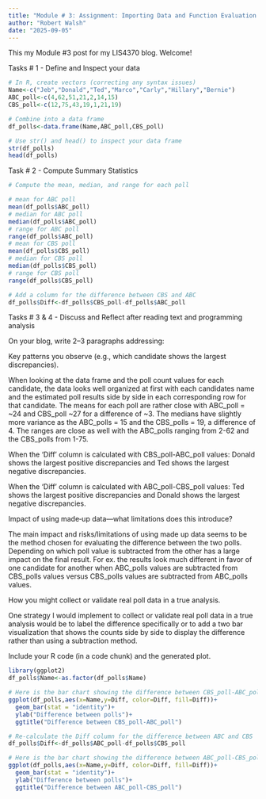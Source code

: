 ```yaml
---
title: "Module # 3: Assignment: Importing Data and Function Evaluation in R"
author: "Robert Walsh"
date: "2025-09-05"
---
```


This my Module #3 post for my LIS4370 blog. Welcome!

Tasks \# 1 - Define and Inspect your data

```r
# In R, create vectors (correcting any syntax issues)
Name<-c("Jeb","Donald","Ted","Marco","Carly","Hillary","Bernie")
ABC_poll<-c(4,62,51,21,2,14,15)
CBS_poll<-c(12,75,43,19,1,21,19)

# Combine into a data frame
df_polls<-data.frame(Name,ABC_poll,CBS_poll)

# Use str() and head() to inspect your data frame
str(df_polls)
head(df_polls)
```

Task \# 2 - Compute Summary Statistics

```r
# Compute the mean, median, and range for each poll

# mean for ABC poll
mean(df_polls$ABC_poll)
# median for ABC poll
median(df_polls$ABC_poll)
# range for ABC poll
range(df_polls$ABC_poll)
# mean for CBS poll
mean(df_polls$CBS_poll)
# median for CBS poll
median(df_polls$CBS_poll)
# range for CBS poll
range(df_polls$CBS_poll)
```

```r
# Add a column for the difference between CBS and ABC
df_polls$Diff<-df_polls$CBS_poll-df_polls$ABC_poll
```

Tasks \# 3 & 4 - Discuss and Reflect after reading text and programming analysis

On your blog, write 2–3 paragraphs addressing:

Key patterns you observe (e.g., which candidate shows the largest discrepancies).

When looking at the data frame and the poll count values for each candidate, the data looks well organized at first with each candidates name and the estimated poll results side by side in each corresponding row for that candidate. The means for each poll are rather close with ABC_poll = ~24 and CBS_poll ~27 for a difference of ~3. The medians have slightly more variance as the ABC_polls = 15 and the CBS_polls = 19, a difference of 4. The ranges are close as well with the ABC_polls ranging from 2-62 and the CBS_polls from 1-75.

When the 'Diff' column is calculated with CBS_poll-ABC_poll values:
Donald shows the largest positive discrepancies and Ted shows the largest negative discrepancies.

When the 'Diff' column is calculated with ABC_poll-CBS_poll values:
Ted shows the largest positive discrepancies and Donald shows the largest negative discrepancies.

Impact of using made‑up data—what limitations does this introduce?

The main impact and risks/limitations of using made up data seems to be the method chosen for evaluating the difference between the two polls. Depending on which poll value is subtracted from the other has a large impact on the final result. For ex. the results look much different in favor of one candidate for another when ABC_polls values are subtracted from CBS_polls values versus CBS_polls values are subtracted from ABC_polls values.

How you might collect or validate real poll data in a true analysis.

One strategy I would implement to collect or validate real poll data in a true analysis would be to label the difference specifically or to add a two bar visualization that shows the counts side by side to display the difference rather than using a subtraction method.

Include your R code (in a code chunk) and the generated plot.

```r
library(ggplot2)
df_polls$Name<-as.factor(df_polls$Name)

# Here is the bar chart showing the difference between CBS_poll-ABC_poll
ggplot(df_polls,aes(x=Name,y=Diff, color=Diff, fill=Diff))+
  geom_bar(stat = "identity")+
  ylab("Difference between polls")+
  ggtitle("Difference between CBS_poll-ABC_poll")

# Re-calculate the Diff column for the difference between ABC and CBS
df_polls$Diff<-df_polls$ABC_poll-df_polls$CBS_poll

# Here is the bar chart showing the difference between ABC_poll-CBS_poll
ggplot(df_polls,aes(x=Name,y=Diff, color=Diff, fill=Diff))+
  geom_bar(stat = "identity")+
  ylab("Difference between polls")+
  ggtitle("Difference between ABC_poll-CBS_poll")
```


















